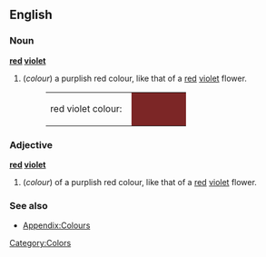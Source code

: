 ==English==

===Noun===
'''[[red]] [[violet]]'''
#(''colour'') a purplish red colour, like that of a [[red]] [[violet]] flower.
#:<table><tr><td>red violet colour: &nbsp;</td><td bgcolor="#7C2626" width="80">&nbsp; </td></tr></table>

===Adjective===
'''[[red]] [[violet]]'''
#(''colour'') of a purplish red colour, like that of a [[red]] [[violet]] flower.

===See also===
*[[Wiktionary_Appendix:Colours|Appendix:Colours]]

[[Category:Colors]]